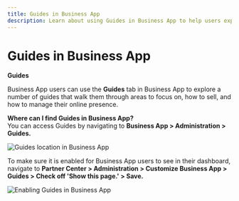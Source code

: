 ```yaml
---
title: Guides in Business App
description: Learn about using Guides in Business App to help users explore areas of focus, selling techniques, and online presence management.
---
```


# Guides in Business App

**Guides**

Business App users can use the **Guides** tab in Business App to explore a number of guides that walk them through areas to focus on, how to sell, and how to manage their online presence.

**Where can I find Guides in Business App?**  
You can access Guides by navigating to **Business App > Administration > Guides.**

![Guides location in Business App](/img/business-app/guides/guides-location.jpg)

To make sure it is enabled for Business App users to see in their dashboard, navigate to **Partner Center > Administration > Customize Business App > Guides > Check off 'Show this page.' > Save.**

![Enabling Guides in Business App](/img/business-app/guides/enable-guides.jpg)